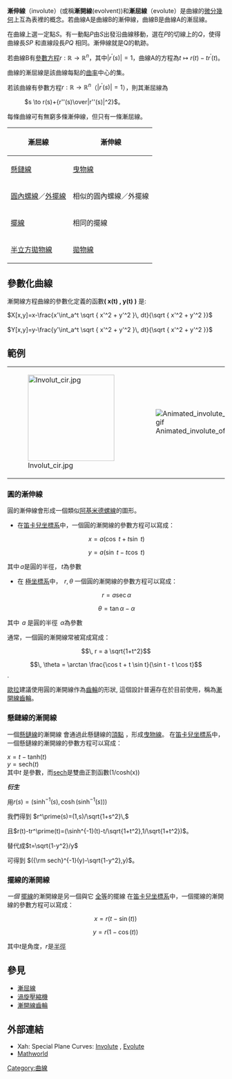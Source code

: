 '''漸伸線'''（involute）(或稱'''漸開線'''(evolvent))和'''漸屈線'''（evolute）是曲線的[[微分幾何|微分幾何]]上互為表裡的概念。若曲線A是曲線B的漸伸線，曲線B是曲線A的漸屈線。

在曲線上選一定點''S''。有一動點''P''由''S''出發沿曲線移動，選在''P''的切線上的''Q''，使得曲線長''SP''  和直線段長''PQ''  相同。漸伸線就是Q的軌跡。

若曲線B有[[參數方程|參數方程]]<math>r:\mathbb R\to\mathbb R^n</math>，其中<math>|r^\prime(s)|=1</math>，曲線A的方程為<math>t\mapsto r(t)-tr^\prime(t)</math>。

曲線的漸屈線是該曲線每點的[[曲率|曲率]]中心的集。

若該曲線有參數方程<math>r:\mathbb R\to\mathbb R^n</math>（<math>|r^\prime(s)|=1</math>），則其漸屈線為

: <math>s \to r(s)+{r''(s)\over|r''(s)|^2}</math>。

每條曲線可有無窮多條漸伸線，但只有一條漸屈線。

{| border="1"
!漸屈線
!漸伸線
|-
|[[懸鏈線|懸鏈線]]
|[[曳物線|曳物線]]
|-
|[[圓內螺線|圓內螺線]]／[[外擺線|外擺線]]
|相似的圓內螺線／外擺線
|-
|[[擺線|擺線]]
|相同的擺線
|-
|[[半立方拋物線|半立方拋物線]]
|[[拋物線|拋物線]]
|}

==參數化曲線==

漸開線方程曲線的參數化定義的函數'''( x(t) , y(t) )''' 是:

<math>X[x,y]=x-\frac{x'\int_a^t \sqrt { x'^2 + y'^2 }\, dt}{\sqrt { x'^2 + y'^2 }}</math><br><br><math>Y[x,y]=y-\frac{y'\int_a^t \sqrt { x'^2 + y'^2 }\, dt}{\sqrt { x'^2 + y'^2 }}</math>

==範例==
{|
|-
| [[Image:Involut_cir.jpg|200px]]
| [[Image:Animated_involute_of_circle.gif|thumb]]
| [[Image:Involute.gif|thumb]]的漸開線是一個 [[曳物線|曳物線]]。]]
|}

===圓的漸伸線===

圓的漸伸線會形成一個類似[[阿基米德螺線|阿基米德螺線]]的圖形。

*在[[笛卡兒坐標系|笛卡兒坐標系]]中，一個圓的漸開線的參數方程可以寫成：

:<math>\, x = a \left( \cos\ t + t\sin\ t \right) </math>

:<math>\, y = a \left( \sin\ t - t\cos\ t \right) </math>

其中<math>\, a</math>是圓的半徑，<math>\, t</math>為參數

*在 [[極坐標系|極坐標系]]中， <math>\, r,\theta</math> 一個圓的漸開線的參數方程可以寫成：

:<math>\, r=a\sec\alpha</math>

:<math>\, \theta = \tan\alpha - \alpha</math>

其中 <math>\, a</math> 是圓的半徑 <math>\, \alpha</math>為參數

通常，一個圓的漸開線常被寫成寫成：

:<math>\, r = a \sqrt{1+t^2}</math>
:<math>\, \theta = \arctan \frac{\cos t + t \sin t}{\sin t - t \cos t}</math>.

[[歐拉|歐拉]]建議使用圓的漸開線作為[[齒輪|齒輪]]的形狀, 這個設計普遍存在於目前使用，稱為[[漸開線齒輪|漸開線齒輪]]。

===懸鏈線的漸開線===

一個[[懸鏈線|懸鏈線]]的漸開線 會通過此懸鏈線的[[頂點_(曲線)|頂點]] ，形成[[曳物線|曳物線]]。 在[[笛卡兒坐標系|笛卡兒坐標系]]中，一個懸鏈線的漸開線的參數方程可以寫成：

<math>x=t-\mathrm{tanh}(t)\,</math><br>

<math>y=\mathrm{sech}(t)\,</math><br>

其中''t'' 是參數，而[[sech|sech]]是雙曲正割函數(1/cosh(x))

'''''衍生'''''

用<math>r(s)=(\sinh^{-1}(s),\cosh(\sinh^{-1}(s)))\,</math>

我們得到 <math>r^\prime(s)=(1,s)/\sqrt{1+s^2}\,</math>

且<math>r(t)-tr^\prime(t)=(\sinh^{-1}(t)-t/\sqrt{1+t^2},1/\sqrt{1+t^2})</math>。

替代成<math>t=\sqrt{1-y^2}/y</math>

可得到 <math>({\rm sech}^{-1}(y)-\sqrt{1-y^2},y)</math>。

===擺線的漸開線===

''一個'' [[擺線|擺線]]的漸開線是另一個與它 [[全等|全等]]的擺線 在[[笛卡兒坐標系|笛卡兒坐標系]]中，一個擺線的漸開線的參數方程可以寫成：

:<math>x=r(t-\sin(t))\,</math>

:<math>y=r(1-\cos(t))\,</math>

其中''t''是角度，''r''是[[半徑|半徑]]

==參見==
*[[漸屈線|漸屈線]]
*[[渦旋壓縮機|渦旋壓縮機]]
*[[漸開線齒輪|漸開線齒輪]]

==外部連結==
* Xah: Special Plane Curves: [http://xahlee.org/SpecialPlaneCurves_dir/Involute_dir/involute.html Involute] {{Wayback|url=http://xahlee.org/SpecialPlaneCurves_dir/Involute_dir/involute.html |date=20120331201024 }}, [http://xahlee.org/SpecialPlaneCurves_dir/Evolute_dir/evolute.html Evolute] {{Wayback|url=http://xahlee.org/SpecialPlaneCurves_dir/Evolute_dir/evolute.html |date=20120223180832 }}
*[http://mathworld.wolfram.com/Involute.html Mathworld] {{Wayback|url=http://mathworld.wolfram.com/Involute.html |date=20210211042139 }}
{{Differential transforms of plane curves}}

[[Category:曲線|Category:曲線]]